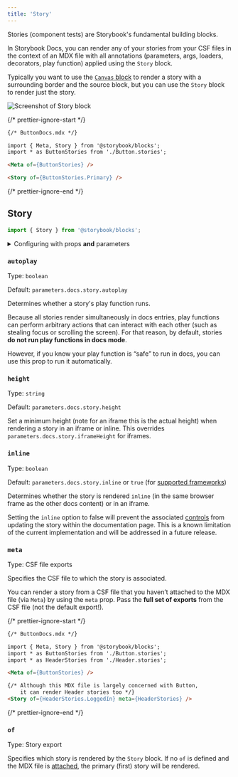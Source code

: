 ```yaml
---
title: 'Story'
---
```


<YouTubeCallout id="uAA1JvLcl-w" title="Avoid Documentation Nightmares with Storybook's Story Doc Block" params='start=124' />

Stories (component tests) are Storybook's fundamental building blocks.

In Storybook Docs, you can render any of your stories from your CSF files in the context of an MDX file with all annotations (parameters, args, loaders, decorators, play function) applied using the `Story` block.

<Callout variant="info">

Typically you want to use the [`Canvas` block](./doc-block-canvas.md) to render a story with a surrounding border and the source block, but you can use the `Story` block to render just the story.

</Callout>

![Screenshot of Story block](./doc-block-story.png)

{/* prettier-ignore-start */}
```md
{/* ButtonDocs.mdx */}

import { Meta, Story } from '@storybook/blocks';
import * as ButtonStories from './Button.stories';

<Meta of={ButtonStories} />

<Story of={ButtonStories.Primary} />
```
{/* prettier-ignore-end */}

## Story

```js
import { Story } from '@storybook/blocks';
```

<details>
<summary>Configuring with props <strong>and</strong> parameters</summary>

ℹ️ Like most blocks, the `Story` block is configured with props in MDX. Many of those props derive their default value from a corresponding [parameter](../writing-stories/parameters.md) in the block's namespace, `parameters.docs.story`.

The following `autoplay` configurations are equivalent:

{/* prettier-ignore-start */}

<CodeSnippets
  paths={[
    'angular/api-doc-block-story-parameter.ts.mdx',
    'web-components/api-doc-block-story-parameter.js.mdx',
    'web-components/api-doc-block-story-parameter.ts.mdx',
    'common/api-doc-block-story-parameter.js.mdx',
    'common/api-doc-block-story-parameter.ts.mdx',
  ]}
/>

{/* prettier-ignore-end */}

{/* prettier-ignore-start */}
```md
{/* ButtonDocs.mdx */}

<Story of={ButtonStories.Basic} autoplay />
```
{/* prettier-ignore-end */}

The example above applied the parameter at the [story](../writing-stories/parameters.md#story-parameters) level, but it could also be applied at the [component](../writing-stories/parameters.md#component-parameters) (or meta) level or [project](../writing-stories/parameters.md#global-parameters) level.

</details>

### `autoplay`

Type: `boolean`

Default: `parameters.docs.story.autoplay`

Determines whether a story's play function runs.

Because all stories render simultaneously in docs entries, play functions can perform arbitrary actions that can interact with each other (such as stealing focus or scrolling the screen). For that reason, by default, stories **do not run play functions in docs mode**.

However, if you know your play function is “safe” to run in docs, you can use this prop to run it automatically.

### `height`

Type: `string`

Default: `parameters.docs.story.height`

Set a minimum height (note for an iframe this is the actual height) when rendering a story in an iframe or inline. This overrides `parameters.docs.story.iframeHeight` for iframes.

### `inline`

Type: `boolean`

Default: `parameters.docs.story.inline` or `true` (for [supported frameworks](../configure/frameworks-feature-support.md))

Determines whether the story is rendered `inline` (in the same browser frame as the other docs content) or in an iframe.

<Callout variant="info">

Setting the `inline` option to false will prevent the associated [controls](./doc-block-controls.md) from updating the story within the documentation page. This is a known limitation of the current implementation and will be addressed in a future release.

</Callout>

### `meta`

Type: CSF file exports

Specifies the CSF file to which the story is associated.

You can render a story from a CSF file that you haven’t attached to the MDX file (via `Meta`) by using the `meta` prop. Pass the **full set of exports** from the CSF file (not the default export!).

{/* prettier-ignore-start */}
```md
{/* ButtonDocs.mdx */}

import { Meta, Story } from '@storybook/blocks';
import * as ButtonStories from './Button.stories';
import * as HeaderStories from './Header.stories';

<Meta of={ButtonStories} />

{/* Although this MDX file is largely concerned with Button,
    it can render Header stories too */}
<Story of={HeaderStories.LoggedIn} meta={HeaderStories} />
```
{/* prettier-ignore-end */}

### `of`

Type: Story export

Specifies which story is rendered by the `Story` block. If no `of` is defined and the MDX file is [attached](./doc-block-meta.md#attached-vs-unattached), the primary (first) story will be rendered.

<YouTubeCallout id="uAA1JvLcl-w" title="Avoid Documentation Nightmares with Storybook's Story Doc Block configuration" params='start=160' />
